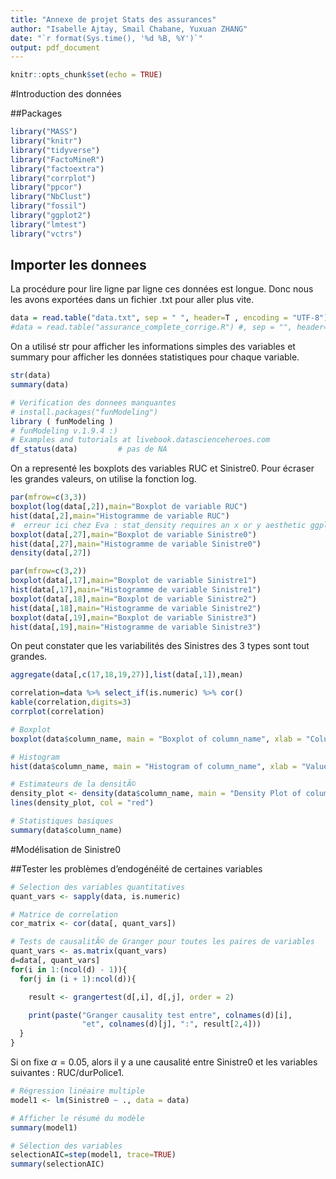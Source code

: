 ---
title: "Annexe de projet Stats des assurances"
author: "Isabelle Ajtay, Smail Chabane, Yuxuan ZHANG"
date: "`r format(Sys.time(), '%d %B, %Y')`"
output: pdf_document
---

```{r setup, include=FALSE}
knitr::opts_chunk$set(echo = TRUE)
```

#Introduction des données

##Packages

```{r, echo=TRUE,results='hide'}
library("MASS")
library("knitr")
library("tidyverse")
library("FactoMineR")
library("factoextra")
library("corrplot")
library("ppcor")
library("NbClust")
library("fossil")
library("ggplot2")
library("lmtest")
library("vctrs")

```

## Importer les donnees

La procédure pour lire ligne par ligne ces données est longue. Donc nous les avons exportées dans un fichier .txt pour aller plus vite.

```{r, echo=TRUE}
data = read.table("data.txt", sep = " ", header=T , encoding = "UTF-8")
#data = read.table("assurance_complete_corrige.R") #, sep = "", header=T)
```

On a utilisé str pour afficher les informations simples des variables et summary pour afficher les données statistiques pour chaque variable. 

```{r, echo=TRUE}
str(data)
summary(data)

# Verification des donnees manquantes
# install.packages("funModeling")
library ( funModeling )
# funModeling v.1.9.4 :)
# Examples and tutorials at livebook.datascienceheroes.com
df_status(data)         # pas de NA
```

On a representé les boxplots des variables RUC et Sinistre0. Pour écraser les grandes valeurs, on utilise la fonction log.

```{r, echo=TRUE}
par(mfrow=c(3,3))
boxplot(log(data[,2]),main="Boxplot de variable RUC")
hist(data[,2],main="Histogramme de variable RUC")
#  erreur ici chez Eva : stat_density requires an x or y aesthetic ggplot(data = data.frame(data[,2])) + geom_density()
boxplot(data[,27],main="Boxplot de variable Sinistre0")
hist(data[,27],main="Histogramme de variable Sinistre0")
density(data[,27])
```

```{r, echo=TRUE}
par(mfrow=c(3,2))
boxplot(data[,17],main="Boxplot de variable Sinistre1")
hist(data[,17],main="Histogramme de variable Sinistre1")
boxplot(data[,18],main="Boxplot de variable Sinistre2")
hist(data[,18],main="Histogramme de variable Sinistre2")
boxplot(data[,19],main="Boxplot de variable Sinistre3")
hist(data[,19],main="Histogramme de variable Sinistre3")
```

On peut constater que les variabilités des Sinistres des 3 types sont tout grandes.

```{r, echo=TRUE}
aggregate(data[,c(17,18,19,27)],list(data[,1]),mean)
```

```{r, echo=TRUE}
correlation=data %>% select_if(is.numeric) %>% cor()
kable(correlation,digits=3)
corrplot(correlation)
```

```{r, echo=TRUE}
# Boxplot
boxplot(data$column_name, main = "Boxplot of column_name", xlab = "Column name", ylab = "Values")

# Histogram
hist(data$column_name, main = "Histogram of column_name", xlab = "Values", ylab = "Frequency", col = "blue")

# Estimateurs de la densitÃ©
density_plot <- density(data$column_name, main = "Density Plot of column_name", xlab = "Values", ylab = "Density")
lines(density_plot, col = "red")

# Statistiques basiques
summary(data$column_name)

```



#Modélisation de Sinistre0

##Tester les problèmes d'endogénéité de certaines variables

```{r, echo=TRUE}
# Selection des variables quantitatives 
quant_vars <- sapply(data, is.numeric)

# Matrice de correlation
cor_matrix <- cor(data[, quant_vars])

# Tests de causalitÃ© de Granger pour toutes les paires de variables
quant_vars <- as.matrix(quant_vars)
d=data[, quant_vars]
for(i in 1:(ncol(d) - 1)){
  for(j in (i + 1):ncol(d)){

    result <- grangertest(d[,i], d[,j], order = 2)

    print(paste("Granger causality test entre", colnames(d)[i], 
                "et", colnames(d)[j], ":", result[2,4]))
  }
}
```
Si on fixe $\alpha = 0.05$, alors il y a une causalité entre Sinistre0 et les variables suivantes : RUC/durPolice1.

```{r, echo=TRUE}
# Régression linéaire multiple
model1 <- lm(Sinistre0 ~ ., data = data)

# Afficher le résumé du modèle
summary(model1)
```

```{r, echo=TRUE}
# Sélection des variables
selectionAIC=step(model1, trace=TRUE)
summary(selectionAIC)
```

```{r, echo=TRUE}

```